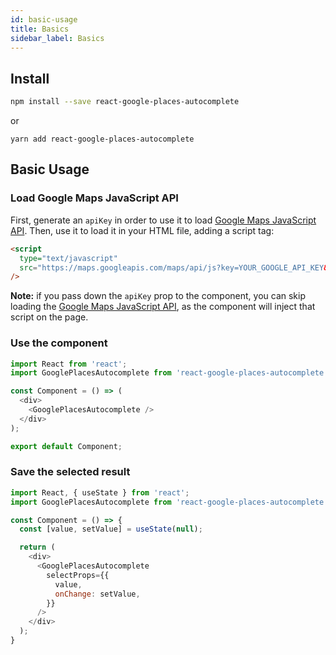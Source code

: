```yaml
---
id: basic-usage
title: Basics
sidebar_label: Basics
---
```


## Install

```bash
npm install --save react-google-places-autocomplete
```
or
```
yarn add react-google-places-autocomplete
```

## Basic Usage

### Load Google Maps JavaScript API

First, generate an `apiKey` in order to use it to load [Google Maps JavaScript API](https://developers.google.com/maps/documentation/javascript/). Then, use it to load it in your HTML file, adding a script tag:

```html
<script
  type="text/javascript"
  src="https://maps.googleapis.com/maps/api/js?key=YOUR_GOOGLE_API_KEY&libraries=places"
/>
```

**Note:** if you pass down the `apiKey` prop to the component, you can skip loading the [Google Maps JavaScript API](https://developers.google.com/maps/documentation/javascript/), as the component will inject that script on the page.

### Use the component

```js
import React from 'react';
import GooglePlacesAutocomplete from 'react-google-places-autocomplete';

const Component = () => (
  <div>
    <GooglePlacesAutocomplete />
  </div>
);

export default Component;
```

### Save the selected result

```js
import React, { useState } from 'react';
import GooglePlacesAutocomplete from 'react-google-places-autocomplete';

const Component = () => {
  const [value, setValue] = useState(null);

  return (
    <div>
      <GooglePlacesAutocomplete
        selectProps={{
          value,
          onChange: setValue,
        }}
      />
    </div>
  );
}
```
